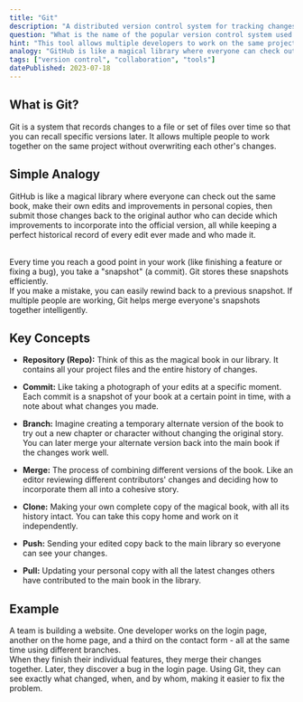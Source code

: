 ```yaml
---
title: "Git"
description: "A distributed version control system for tracking changes in source code during software development."
question: "What is the name of the popular version control system used to track changes in code and collaborate on projects?"
hint: "This tool allows multiple developers to work on the same project without conflicts."
analogy: "GitHub is like a magical library where everyone can check out the same book, make their own edits and improvements in personal copies, then submit those changes back to the original author who can decide which improvements to incorporate into the official version, all while keeping a perfect historical record of every edit ever made and who made it."
tags: ["version control", "collaboration", "tools"]
datePublished: 2023-07-18
---
```


## What is Git?

Git is a system that records changes to a file or set of files over time so that you can recall specific versions later. It allows multiple people to work together on the same project without overwriting each other's changes.

## Simple Analogy

GitHub is like a magical library where everyone can check out the same book, make their own edits and improvements in personal copies, then submit those changes back to the original author who can decide which improvements to incorporate into the official version, all while keeping a perfect historical record of every edit ever made and who made it.

<br/>
Every time you reach a good point in your work (like finishing a feature or fixing a bug), you take a "snapshot" (a commit). Git stores these snapshots efficiently.

<br/>
If you make a mistake, you can easily rewind back to a previous snapshot. If multiple people are working, Git helps merge everyone's snapshots together intelligently.

## Key Concepts
- **Repository (Repo):** Think of this as the magical book in our library. It contains all your project files and the entire history of changes.

- **Commit:** Like taking a photograph of your edits at a specific moment. Each commit is a snapshot of your book at a certain point in time, with a note about what changes you made.

- **Branch:** Imagine creating a temporary alternate version of the book to try out a new chapter or character without changing the original story. You can later merge your alternate version back into the main book if the changes work well.

- **Merge:** The process of combining different versions of the book. Like an editor reviewing different contributors' changes and deciding how to incorporate them all into a cohesive story.

- **Clone:** Making your own complete copy of the magical book, with all its history intact. You can take this copy home and work on it independently.

- **Push:** Sending your edited copy back to the main library so everyone can see your changes.

- **Pull:** Updating your personal copy with all the latest changes others have contributed to the main book in the library.

## Example

A team is building a website. One developer works on the login page, another on the home page, and a third on the contact form - all at the same time using different branches. 
<br/>
When they finish their individual features, they merge their changes together. Later, they discover a bug in the login page. Using Git, they can see exactly what changed, when, and by whom, making it easier to fix the problem.

